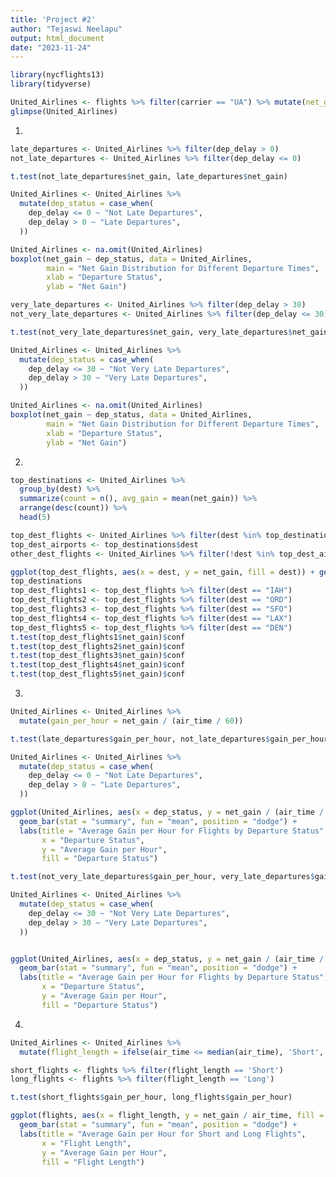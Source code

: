 ---
title: 'Project #2'
author: "Tejaswi Neelapu"
output: html_document
date: "2023-11-24"
---
```{r}
library(nycflights13)
library(tidyverse)

United_Airlines <- flights %>% filter(carrier == "UA") %>% mutate(net_gain = dep_delay - arr_delay)
glimpse(United_Airlines)
```

1.

```{r}
late_departures <- United_Airlines %>% filter(dep_delay > 0)
not_late_departures <- United_Airlines %>% filter(dep_delay <= 0)

t.test(not_late_departures$net_gain, late_departures$net_gain)

United_Airlines <- United_Airlines %>%
  mutate(dep_status = case_when(
    dep_delay <= 0 ~ "Not Late Departures",
    dep_delay > 0 ~ "Late Departures",
  ))

United_Airlines <- na.omit(United_Airlines)
boxplot(net_gain ~ dep_status, data = United_Airlines,
        main = "Net Gain Distribution for Different Departure Times",
        xlab = "Departure Status",
        ylab = "Net Gain")
```


```{r}
very_late_departures <- United_Airlines %>% filter(dep_delay > 30)
not_very_late_departures <- United_Airlines %>% filter(dep_delay <= 30)

t.test(not_very_late_departures$net_gain, very_late_departures$net_gain)

United_Airlines <- United_Airlines %>%
  mutate(dep_status = case_when(
    dep_delay <= 30 ~ "Not Very Late Departures",
    dep_delay > 30 ~ "Very Late Departures",
  ))

United_Airlines <- na.omit(United_Airlines)
boxplot(net_gain ~ dep_status, data = United_Airlines,
        main = "Net Gain Distribution for Different Departure Times",
        xlab = "Departure Status",
        ylab = "Net Gain")
```


2.

```{r}
top_destinations <- United_Airlines %>%
  group_by(dest) %>%
  summarize(count = n(), avg_gain = mean(net_gain)) %>%
  arrange(desc(count)) %>%
  head(5)

top_dest_flights <- United_Airlines %>% filter(dest %in% top_destinations$dest)
top_dest_airports <- top_destinations$dest
other_dest_flights <- United_Airlines %>% filter(!dest %in% top_dest_airports)

ggplot(top_dest_flights, aes(x = dest, y = net_gain, fill = dest)) + geom_boxplot() + labs(title = "Net Gain Distribution for Top 5 UA Destination Airports", x = "Destination Airport", y = "Net Gain", fill = "Destination Airport")
top_destinations
top_dest_flights1 <- top_dest_flights %>% filter(dest == "IAH")
top_dest_flights2 <- top_dest_flights %>% filter(dest == "ORD")
top_dest_flights3 <- top_dest_flights %>% filter(dest == "SFO")
top_dest_flights4 <- top_dest_flights %>% filter(dest == "LAX")
top_dest_flights5 <- top_dest_flights %>% filter(dest == "DEN")
t.test(top_dest_flights1$net_gain)$conf
t.test(top_dest_flights2$net_gain)$conf
t.test(top_dest_flights3$net_gain)$conf
t.test(top_dest_flights4$net_gain)$conf
t.test(top_dest_flights5$net_gain)$conf
```


3.

```{r}
United_Airlines <- United_Airlines %>%
  mutate(gain_per_hour = net_gain / (air_time / 60))

t.test(late_departures$gain_per_hour, not_late_departures$gain_per_hour)

United_Airlines <- United_Airlines %>%
  mutate(dep_status = case_when(
    dep_delay <= 0 ~ "Not Late Departures",
    dep_delay > 0 ~ "Late Departures",
  ))

ggplot(United_Airlines, aes(x = dep_status, y = net_gain / (air_time / 60), fill = dep_status)) +
  geom_bar(stat = "summary", fun = "mean", position = "dodge") +
  labs(title = "Average Gain per Hour for Flights by Departure Status",
       x = "Departure Status",
       y = "Average Gain per Hour",
       fill = "Departure Status")
```


```{r}
t.test(not_very_late_departures$gain_per_hour, very_late_departures$gain_per_hour)
```

```{r}

United_Airlines <- United_Airlines %>%
  mutate(dep_status = case_when(
    dep_delay <= 30 ~ "Not Very Late Departures",
    dep_delay > 30 ~ "Very Late Departures",
  ))


ggplot(United_Airlines, aes(x = dep_status, y = net_gain / (air_time / 60), fill = dep_status)) +
  geom_bar(stat = "summary", fun = "mean", position = "dodge") +
  labs(title = "Average Gain per Hour for Flights by Departure Status",
       x = "Departure Status",
       y = "Average Gain per Hour",
       fill = "Departure Status")
```


4.

```{r}
United_Airlines <- United_Airlines %>%
  mutate(flight_length = ifelse(air_time <= median(air_time), 'Short', 'Long'))

short_flights <- flights %>% filter(flight_length == 'Short')
long_flights <- flights %>% filter(flight_length == 'Long')

t.test(short_flights$gain_per_hour, long_flights$gain_per_hour)

ggplot(flights, aes(x = flight_length, y = net_gain / air_time, fill = flight_length)) +
  geom_bar(stat = "summary", fun = "mean", position = "dodge") +
  labs(title = "Average Gain per Hour for Short and Long Flights",
       x = "Flight Length",
       y = "Average Gain per Hour",
       fill = "Flight Length")
```




